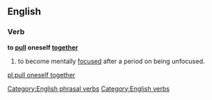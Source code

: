 ==English==

===Verb===
'''to [[pull]] oneself [[together]]'''

# {{idiom}} to become mentally [[focused]] after a period on being unfocused.

[[Category:English phrasal verbs]]
[[Category:English verbs]]

[[pl:pull oneself together]]